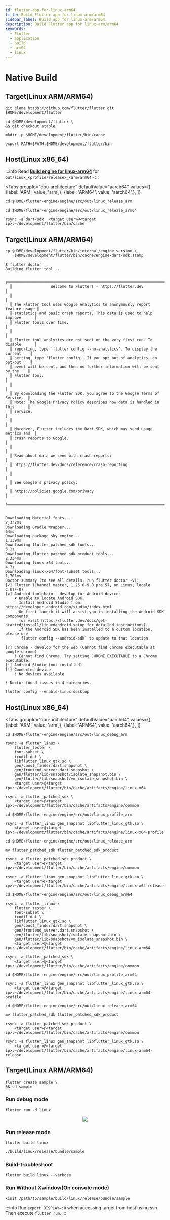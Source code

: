 ```yaml
---
id: flutter-app-for-linux-arm64
title: Build Flutter app for linux-arm/arm64
sidebar_label: Build app for linux-arm/arm64
description: Build Flutter app for linux-arm/arm64
keywords:
  - Flutter
  - application
  - build
  - arm64
  - linux
---
```



# Native Build

## Target(Linux ARM/ARM64)

```shell
git clone https://github.com/flutter/flutter.git $HOME/development/flutter
```

```shell
cd $HOME/development/flutter \
&& git checkout stable
```

```shell
mkdir -p $HOME/development/flutter/bin/cache
```

```shell
export PATH=$PATH:$HOME/development/flutter/bin
```

## Host(Linux x86_64)

:::info
Read **[Build engine for linux-arm64](flutter-engine-for-linux-arm64.mdx#flutter-engine)** for `out/linux_<profile/release>_<arm/arm64>`
:::

<Tabs
    groupId="cpu-architecture"
    defaultValue="aarch64"
    values={[
        {label: 'ARM', value: 'arm',},
        {label: 'ARM64', value: 'aarch64',},
    ]}
>

<TabItem value="arm">

```shell
cd $HOME/flutter-engine/engine/src/out/linux_release_arm
```

</TabItem>

<TabItem value="aarch64">

```shell
cd $HOME/flutter-engine/engine/src/out/linux_release_arm64
```

</TabItem>

</Tabs>

```shell
rsync -a dart-sdk  <target user>@<target ip>:~/development/flutter/bin/cache
```

## Target(Linux ARM/ARM64)

```shell
cp $HOME/development/flutter/bin/internal/engine.version \
    $HOME/development/flutter/bin/cache/engine-dart-sdk.stamp
```

```shell {1}
$ flutter doctor
Building flutter tool...

  ╔════════════════════════════════════════════════════════════════════════════╗
  ║                 Welcome to Flutter! - https://flutter.dev                  ║
  ║                                                                            ║
  ║ The Flutter tool uses Google Analytics to anonymously report feature usage ║
  ║ statistics and basic crash reports. This data is used to help improve      ║
  ║ Flutter tools over time.                                                   ║
  ║                                                                            ║
  ║ Flutter tool analytics are not sent on the very first run. To disable      ║
  ║ reporting, type 'flutter config --no-analytics'. To display the current    ║
  ║ setting, type 'flutter config'. If you opt out of analytics, an opt-out    ║
  ║ event will be sent, and then no further information will be sent by the    ║
  ║ Flutter tool.                                                              ║
  ║                                                                            ║
  ║ By downloading the Flutter SDK, you agree to the Google Terms of Service.  ║
  ║ Note: The Google Privacy Policy describes how data is handled in this      ║
  ║ service.                                                                   ║
  ║                                                                            ║
  ║ Moreover, Flutter includes the Dart SDK, which may send usage metrics and  ║
  ║ crash reports to Google.                                                   ║
  ║                                                                            ║
  ║ Read about data we send with crash reports:                                ║
  ║ https://flutter.dev/docs/reference/crash-reporting                         ║
  ║                                                                            ║
  ║ See Google's privacy policy:                                               ║
  ║ https://policies.google.com/privacy                                        ║
  ╚════════════════════════════════════════════════════════════════════════════╝


Downloading Material fonts...                                    2,337ms
Downloading Gradle Wrapper...                                       64ms
Downloading package sky_engine...                                1,139ms
Downloading flutter_patched_sdk tools...                            3.1s
Downloading flutter_patched_sdk_product tools...                 2,334ms
Downloading linux-x64 tools...                                      4.7s
Downloading linux-x64/font-subset tools...                       1,701ms
Doctor summary (to see all details, run flutter doctor -v):
[✓] Flutter (Channel master, 1.25.0-9.0.pre.57, on Linux, locale C.UTF-8)
[✗] Android toolchain - develop for Android devices
    ✗ Unable to locate Android SDK.
      Install Android Studio from: https://developer.android.com/studio/index.html
      On first launch it will assist you in installing the Android SDK components.
      (or visit https://flutter.dev/docs/get-started/install/linux#android-setup for detailed instructions).
      If the Android SDK has been installed to a custom location, please use
      `flutter config --android-sdk` to update to that location.

[✗] Chrome - develop for the web (Cannot find Chrome executable at google-chrome)
    ! Cannot find Chrome. Try setting CHROME_EXECUTABLE to a Chrome executable.
[!] Android Studio (not installed)
[!] Connected device
    ! No devices available

! Doctor found issues in 4 categories.
```

```shell
flutter config --enable-linux-desktop
```

## Host(Linux x86_64)

<Tabs
    groupId="cpu-architecture"
    defaultValue="aarch64"
    values={[
        {label: 'ARM', value: 'arm',},
        {label: 'ARM64', value: 'aarch64',},
    ]}
>

<TabItem value="arm">

```shell
cd $HOME/flutter-engine/engine/src/out/linux_debug_arm
```

```shell
rsync -a flutter_linux \
    flutter_tester \
    font-subset \
    icudtl.dat \
    libflutter_linux_gtk.so \
    gen/const_finder.dart.snapshot \
    gen/frontend_server.dart.snapshot \
    gen/flutter/lib/snapshot/isolate_snapshot.bin \
    gen/flutter/lib/snapshot/vm_isolate_snapshot.bin \
    <target user>@<target ip>:~/development/flutter/bin/cache/artifacts/engine/linux-x64
```

```shell
rsync -a flutter_patched_sdk \
    <target user>@<target ip>:~/development/flutter/bin/cache/artifacts/engine/common
```

```shell
cd $HOME/flutter-engine/engine/src/out/linux_profile_arm
```

```shell
rsync -a flutter_linux gen_snapshot libflutter_linux_gtk.so \
    <target user>@<target ip>:~/development/flutter/bin/cache/artifacts/engine/linux-x64-profile
```

```shell
cd $HOME/flutter-engine/engine/src/out/linux_release_arm
```

```shell
mv flutter_patched_sdk flutter_patched_sdk_product
```

```shell
rsync -a flutter_patched_sdk_product \
    <target user>@<target ip>:~/development/flutter/bin/cache/artifacts/engine/common
```

```shell
rsync -a flutter_linux gen_snapshot libflutter_linux_gtk.so \
    <target user>@<target ip>:~/development/flutter/bin/cache/artifacts/engine/linux-x64-release
```

</TabItem>

<TabItem value="aarch64">

```shell
cd $HOME/flutter-engine/engine/src/out/linux_debug_arm64
```

```shell
rsync -a flutter_linux \
    flutter_tester \
    font-subset \
    icudtl.dat \
    libflutter_linux_gtk.so \
    gen/const_finder.dart.snapshot \
    gen/frontend_server.dart.snapshot \
    gen/flutter/lib/snapshot/isolate_snapshot.bin \
    gen/flutter/lib/snapshot/vm_isolate_snapshot.bin \
    <target user>@<target ip>:~/development/flutter/bin/cache/artifacts/engine/linux-arm64
```

```shell
rsync -a flutter_patched_sdk \
    <target user>@<target ip>:~/development/flutter/bin/cache/artifacts/engine/common
```

```shell
cd $HOME/flutter-engine/engine/src/out/linux_profile_arm64
```

```shell
rsync -a flutter_linux gen_snapshot libflutter_linux_gtk.so \
    <target user>@<target ip>:~/development/flutter/bin/cache/artifacts/engine/linux-arm64-profile
```

```shell
cd $HOME/flutter-engine/engine/src/out/linux_release_arm64
```

```shell
mv flutter_patched_sdk flutter_patched_sdk_product
```

```shell
rsync -a flutter_patched_sdk_product \
    <target user>@<target ip>:~/development/flutter/bin/cache/artifacts/engine/common
```

```shell
rsync -a flutter_linux gen_snapshot libflutter_linux_gtk.so \
    <target user>@<target ip>:~/development/flutter/bin/cache/artifacts/engine/linux-arm64-release
```

</TabItem>

</Tabs>

## Target(Linux ARM/ARM64)

```shell
flutter create sample \
&& cd sample
```

### Run debug mode

```shell
flutter run -d linux
```

<center>
  <img
    src={useBaseUrl("img/lang/flutter/engine/flutter-run-d-linux-arm64.png")}
  />
</center>

### Run release mode

```shell
flutter build linux
```

```shell
./build/linux/release/bundle/sample
```

### Build-troubleshoot

```shell
flutter build linux --verbose
```

### Run Without Xwindow(On console mode)

```shell
xinit /path/to/sample/build/linux/release/bundle/sample
```

:::info
Run `export DISPLAY=:0` when accessing target from host using ssh. Then execute `flutter run`.
:::
